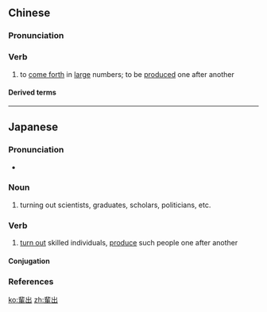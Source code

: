 {{also|辈出}}
==Chinese==
{{zh-forms|s=辈出}}

===Pronunciation===
{{zh-pron
|m=bèichū
|c=bui3 ceot1
|cat=v
}}

===Verb===
{{zh-verb}}

# {{lb|zh|of talents}} to [[come forth]] in [[large]] numbers; to be [[produce]]d one after another

====Derived terms====
{{zh-der|人才輩出}}

----

==Japanese==
{{ja-kanjitab|はい|しゅつ|yomi=on}}

===Pronunciation===
* {{ja-pron|はいしゅつ|y=o|acc=0|acc_ref=NHK}}

===Noun===
{{ja-noun|はいしゅつ}}

# turning out scientists, graduates, scholars, politicians, etc.

===Verb===
{{ja-verb-suru|はいしゅつ}}

# [[turn out]] skilled individuals, [[produce]] such people one after another

====Conjugation====
{{ja-suru|はいしゅつ}}

===References===
<references/>

[[ko:輩出]]
[[zh:輩出]]